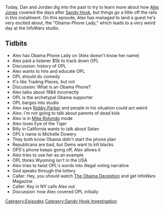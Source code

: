 {{DEFAULTSORT:
    #_EPISODE_0292:January 14, 2013
}}{{Episode
    | title           = January 14, 2013
    | caption         = Listen to this episode on [https://knowledgefight.libsyn.com/knowledge-fight-january-14-2013 Libsyn] [https://open.spotify.com/episode/62hZKjtpFQiE0mynO8d3pd Spotify], Read the [[Transcript/292: January 14, 2013|Unofficial Transcript]]
    | episodeNumber   = 292
    | length          = 01:29:31
    | airDate         = May 3, 2019
    | coverageDate    = January 14, 2013
    | episodeType     = [[:Category:Sandy Hook Investigation|Sandy Hook Investigation]]
    | appearance      = [[Obama Phone Lady]], [[Robby Parker]], [[Michelle Dowery]]
    | oocDrop         = That's what feminism is
    | previousEpisode = [[291: Feline Contessas And Canine Capitalists]]
    | nextEpisode     = [[293: May 2-3, 2019]]
}}

{{Stub}}

Today, Dan and Jordan dig into the past to try to learn more about how [[Alex Jones]] covered the days after [[The Sandy Hook Elementary Massacre|Sandy Hook]], but things go a little off the rails in this installment. On this episode, Alex has managed to land a guest he's very excited about, the "Obama-Phone Lady," which leads to a very weird day at the InfoWars studio.

==Tidbits==

*Alex has Obama Phone Lady on (Alex doesn't know her name)
*Alex paid a listener $5k to track down OPL
*Discussion: history of OPL
*Alex wants to hire and educate OPL
*OPL should do comedy
*It's like Trading Places, but not
*Discussion: What is an Obama Phone?
*Alex talks about 1984 incorrectly
*OPL is the archetypal Obama supporter
*OPL barges into studio
*Alex says [[Sandy Hook Family Members|Robby Parker]] and people in his situation could act weird
*Alex: I'm not going to talk about parents of dead kids
*Alex is in [[Mike Rotondo]] mode
*Alex loves Eye of the Tiger
*Billy in California wants to talk about Satan
*OPL's name is Michelle Dowery
*They both know Obama didn't start the phone plan
*Republicans are bad, but Dems want to kill blacks
*OPS's phone keeps going off, Alex allows it
*Alex tries to use her as an example
*OPL thinks Wyoming isn't in the USA
*Alex tries to twist OPL's words into illegal voting narrative
*God speaks through the lottery
*Caller: Hey, you should watch [[The Obama Deception]] and get InfoWars Magazine
*Caller: Key in NY calls Alex out
*Discussion: how Alex covered OPL initially

[[Category:Episodes]]
[[Category:Sandy Hook Investigation]]

